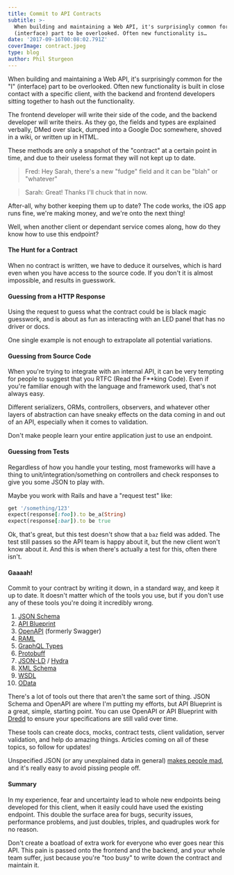 ```yaml
---
title: Commit to API Contracts
subtitle: >-
  When building and maintaining a Web API, it's surprisingly common for the "I"
  (interface) part to be overlooked. Often new functionality is…
date: '2017-09-16T00:08:02.791Z'
coverImage: contract.jpeg
type: blog
author: Phil Sturgeon
---
```


When building and maintaining a Web API, it's surprisingly common for the "I" (interface) part to be overlooked. Often new functionality is built in close contact with a specific client, with the backend and frontend developers sitting together to hash out the functionality.

The frontend developer will write their side of the code, and the backend developer will write theirs. As they go, the fields and types are explained verbally, DMed over slack, dumped into a Google Doc somewhere, shoved in a wiki, or written up in HTML.

These methods are only a snapshot of the "contract" at a certain point in time, and due to their useless format they will not kept up to date.

> Fred: Hey Sarah, there's a new "fudge" field and it can be "blah" or "whatever"

> Sarah: Great! Thanks I'll chuck that in now.

After-all, why bother keeping them up to date? The code works, the iOS app runs fine, we're making money, and we're onto the next thing!

Well, when another client or dependant service comes along, how do they know how to use this endpoint?

#### The Hunt for a Contract

When no contract is written, we have to deduce it ourselves, which is hard even when you have access to the source code. If you don't it is almost impossible, and results in guesswork.

#### **Guessing from a HTTP Response**

Using the request to guess what the contract could be is black magic guesswork, and is about as fun as interacting with an LED panel that has no driver or docs.

One single example is not enough to extrapolate all potential variations.

#### **Guessing from Source Code**

When you're trying to integrate with an internal API, it can be very tempting for people to suggest that you RTFC (Read the F**king Code). Even if you're familiar enough with the language and framework used, that's not always easy.

Different serializers, ORMs, controllers, observers, and whatever other layers of abstraction can have sneaky effects on the data coming in and out of an API, especially when it comes to validation.

Don't make people learn your entire application just to use an endpoint.

#### **Guessing from Tests**

Regardless of how you handle your testing, most frameworks will have a thing to unit/integration/something on controllers and check responses to give you some JSON to play with.

Maybe you work with Rails and have a "request test" like:

```ruby
get '/something/123'
expect(response[:foo]).to be_a(String)
expect(response[:bar]).to be true
```

Ok, that's great, but this test doesn't show that a `baz` field was added. The test still passes so the API team is happy about it, but the new client won't know about it. And this is when there's actually a test for this, often there isn't.

#### Gaaaah!

Commit to your contract by writing it down, in a standard way, and keep it up to date. It doesn't matter which of the tools you use, but if you don't use any of these tools you're doing it incredibly wrong.

1. [JSON Schema](http://json-schema.org/)
2. [API Blueprint](https://apiblueprint.org/)
3. [OpenAPI](http://openapis.org) (formerly Swagger)
4. [RAML](https://raml.org/)
5. [GraphQL Types](http://graphql.org/)
6. [Protobuff](https://developers.google.com/protocol-buffers/)
7. [JSON-LD](https://www.w3.org/TR/json-ld/) / [Hydra](http://www.markus-lanthaler.com/hydra/)
8. [XML Schema](https://www.w3.org/standards/techs/xmlschema)
9. [WSDL](https://www.w3.org/TR/wsdl)
10. [OData](http://www.odata.org/)

There's a lot of tools out there that aren't the same sort of thing. JSON Schema and OpenAPI are where I'm putting my efforts, but API Blueprint is a great, simple, starting point. You can use OpenAPI or API Blueprint with [Dredd](https://github.com/apiaryio/dredd) to ensure your specifications are still valid over time.

These tools can create docs, mocks, contract tests, client validation, server validation, and help do amazing things. Articles coming on all of these topics, so follow for updates!

Unspecified JSON (or any unexplained data in general) [makes people mad](/blog/why-do-people-dislike-json), and it's really easy to avoid pissing people off.

#### Summary

In my experience, fear and uncertainty lead to whole new endpoints being developed for this client, when it easily could have used the existing endpoint. This double the surface area for bugs, security issues, performance problems, and just doubles, triples, and quadruples work for no reason.

Don't create a boatload of extra work for everyone who ever goes near this API. This pain is passed onto the frontend and the backend, and your whole team suffer, just because you're "too busy" to write down the contract and maintain it.
